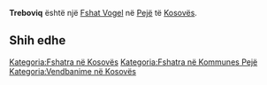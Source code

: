 {{Fshat në Kosovës
 | Emri                = Treboviq
| sqi_N_name = Treboviq
| sqi_N_FULL_NAME_RO = Treboviq
| sqi_N_FULL_NAME_ND_RO = Treboviq
| sqi_N_SORT_NAME_RG = TREBOVIQ
| sqi_N_FULL_NAME_RG = Treboviq
| sqi_N_FULL_NAME_ND_RG = Treboviq
| sqi_V_name = Tërboviq
| sqi_V_FULL_NAME_RO = Tërboviq Trepiq Tropoviq Tropoviqi Fusha
| sqi_V_FULL_NAME_ND_RO = Terboviq Trepiq Tropoviq Tropoviqi Fusha
| sqi_V_SORT_NAME_RG = TERBOVIQ TREPIQ TROPOVIQ TROPOVIQI FUSHA
| sqi_V_FULL_NAME_RG = Tërboviq Trepiq Tropoviq Tropoviqi Fusha
| sqi_V_FULL_NAME_ND_RG = Terboviq Trepiq Tropoviq Tropoviqi Fusha
| srp_N_name = Trebović
| srp_N_FULL_NAME_RO = Trebović
| srp_N_FULL_NAME_ND_RO = Trebovic
| srp_N_SORT_NAME_RG = TREBOVIC
| srp_N_FULL_NAME_RG = Trebović
| srp_N_FULL_NAME_ND_RG = Trebovic
| srp_NS_name = Требовић
| srp_NS_FULL_NAME_RO = Требовић
| srp_NS_FULL_NAME_ND_RO = Требовић
| srp_NS_SORT_NAME_RG = ТРЕБОВИЋ
| srp_NS_FULL_NAME_RG = Требовић
| srp_NS_FULL_NAME_ND_RG = Требовић

 | Emri (Rasa dhanore) = 
 | Figura              = 
 | Shteti              = Kosovo
 | Komuna              = Pejë
 | Kodi postar         = 
 | Sipërfaqja          = 

 | Popullsia           = 

 | Regj. i popullsisë  = 
 | Dend. e popullsisë  = 
 | Faqja zyrtare       = 
 <!--- Koordinatat ----> 
 | Gjerësia            = 42.673611
 | Gjatësia            = 20.352778
 | Lartësia            = 
}}
'''Treboviq''' është një [[Fshat Vogel]] në [[Pejë]] të [[Kosovës]].

<!-- == Gjeografia == -->
<!-- == Historia == -->
<!-- == Demografia == -->
== Shih edhe ==
{{Komuna Pejë}}
{{Kosovo-Administrata-Cung}}

[[Kategoria:Fshatra në Kosovës]]
[[Kategoria:Fshatra në Kommunes Pejë]]
[[Kategoria:Vendbanime në Kosovës]]